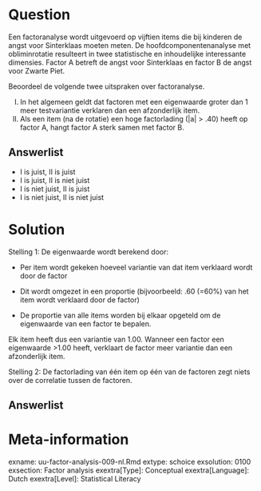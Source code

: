 Question
========
  
Een factoranalyse wordt uitgevoerd op vijftien items die bij kinderen de angst voor Sinterklaas moeten meten. De hoofdcomponentenanalyse met obliminrotatie resulteert in twee statistische en inhoudelijke interessante dimensies. Factor A betreft de angst voor Sinterklaas en factor B de angst voor Zwarte Piet. 
	
Beoordeel de volgende twee uitspraken over factoranalyse.

I.	In het algemeen geldt dat factoren met een eigenwaarde groter dan 1 meer testvariantie verklaren dan een afzonderlijk item.
II.	Als een item (na de rotatie) een hoge factorlading (|a| > .40) heeft op factor A, hangt factor A sterk samen met factor B.


  
Answerlist
----------
* I is juist, II is juist
* I is juist, II is niet juist
* I is niet juist, II is juist
* I is niet juist, II is niet juist


Solution
========
  
Stelling 1: De eigenwaarde wordt berekend door:

-	Per item wordt gekeken hoeveel variantie van dat item verklaard wordt door de factor

-	Dit wordt omgezet in een proportie (bijvoorbeeld: .60 (=60%) van het item wordt verklaard door de factor)

-	De proportie van alle items worden bij elkaar opgeteld om de eigenwaarde van een factor te bepalen.

Elk item heeft dus een variantie van 1.00. Wanneer een factor een eigenwaarde >1.00 heeft, verklaart de factor meer variantie dan een afzonderlijk item.

Stelling 2: De factorlading van één item op één van de factoren zegt niets over de correlatie tussen de factoren.


Answerlist
----------


Meta-information
================
exname: uu-factor-analysis-009-nl.Rmd
extype: schoice
exsolution: 0100
exsection: Factor analysis
exextra[Type]: Conceptual
exextra[Language]: Dutch
exextra[Level]: Statistical Literacy
